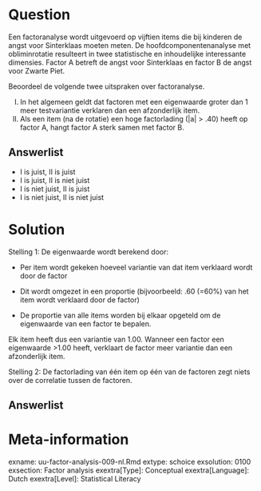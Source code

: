 Question
========
  
Een factoranalyse wordt uitgevoerd op vijftien items die bij kinderen de angst voor Sinterklaas moeten meten. De hoofdcomponentenanalyse met obliminrotatie resulteert in twee statistische en inhoudelijke interessante dimensies. Factor A betreft de angst voor Sinterklaas en factor B de angst voor Zwarte Piet. 
	
Beoordeel de volgende twee uitspraken over factoranalyse.

I.	In het algemeen geldt dat factoren met een eigenwaarde groter dan 1 meer testvariantie verklaren dan een afzonderlijk item.
II.	Als een item (na de rotatie) een hoge factorlading (|a| > .40) heeft op factor A, hangt factor A sterk samen met factor B.


  
Answerlist
----------
* I is juist, II is juist
* I is juist, II is niet juist
* I is niet juist, II is juist
* I is niet juist, II is niet juist


Solution
========
  
Stelling 1: De eigenwaarde wordt berekend door:

-	Per item wordt gekeken hoeveel variantie van dat item verklaard wordt door de factor

-	Dit wordt omgezet in een proportie (bijvoorbeeld: .60 (=60%) van het item wordt verklaard door de factor)

-	De proportie van alle items worden bij elkaar opgeteld om de eigenwaarde van een factor te bepalen.

Elk item heeft dus een variantie van 1.00. Wanneer een factor een eigenwaarde >1.00 heeft, verklaart de factor meer variantie dan een afzonderlijk item.

Stelling 2: De factorlading van één item op één van de factoren zegt niets over de correlatie tussen de factoren.


Answerlist
----------


Meta-information
================
exname: uu-factor-analysis-009-nl.Rmd
extype: schoice
exsolution: 0100
exsection: Factor analysis
exextra[Type]: Conceptual
exextra[Language]: Dutch
exextra[Level]: Statistical Literacy
